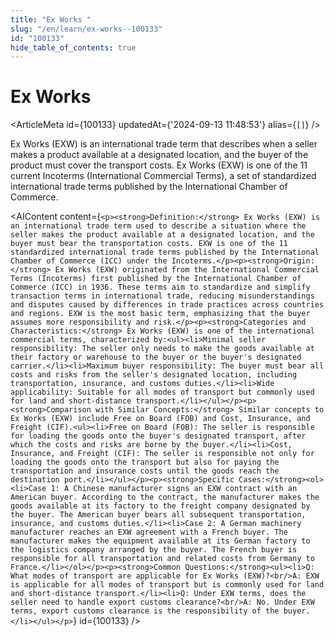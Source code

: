 ```yaml
---
title: "Ex Works "
slug: "/en/learn/ex-works--100133"
id: "100133"
hide_table_of_contents: true
---
```



# Ex Works 

<ArticleMeta id={100133} updatedAt={'2024-09-13 11:48:53'} alias={`[]`} />
<div className='border-solid border-b border-t-0 my-4 border-[var(--ifm-color-gray-300)]' />

Ex Works (EXW) is an international trade term that describes when a seller makes a product available at a designated location, and the buyer of the product must cover the transport costs. Ex Works (EXW) is one of the 11 current Incoterms (International Commercial Terms), a set of standardized international trade terms published by the International Chamber of Commerce.

<AIContent content={`<p><strong>Definition:</strong> Ex Works (EXW) is an international trade term used to describe a situation where the seller makes the product available at a designated location, and the buyer must bear the transportation costs. EXW is one of the 11 standardized international trade terms published by the International Chamber of Commerce (ICC) under the Incoterms.</p><p><strong>Origin:</strong> Ex Works (EXW) originated from the International Commercial Terms (Incoterms) first published by the International Chamber of Commerce (ICC) in 1936. These terms aim to standardize and simplify transaction terms in international trade, reducing misunderstandings and disputes caused by differences in trade practices across countries and regions. EXW is the most basic term, emphasizing that the buyer assumes more responsibility and risk.</p><p><strong>Categories and Characteristics:</strong> Ex Works (EXW) is one of the international commercial terms, characterized by:<ul><li>Minimal seller responsibility: The seller only needs to make the goods available at their factory or warehouse to the buyer or the buyer's designated carrier.</li><li>Maximum buyer responsibility: The buyer must bear all costs and risks from the seller's designated location, including transportation, insurance, and customs duties.</li><li>Wide applicability: Suitable for all modes of transport but commonly used for land and short-distance transport.</li></ul></p><p><strong>Comparison with Similar Concepts:</strong> Similar concepts to Ex Works (EXW) include Free on Board (FOB) and Cost, Insurance, and Freight (CIF).<ul><li>Free on Board (FOB): The seller is responsible for loading the goods onto the buyer's designated transport, after which the costs and risks are borne by the buyer.</li><li>Cost, Insurance, and Freight (CIF): The seller is responsible not only for loading the goods onto the transport but also for paying the transportation and insurance costs until the goods reach the destination port.</li></ul></p><p><strong>Specific Cases:</strong><ol><li>Case 1: A Chinese manufacturer signs an EXW contract with an American buyer. According to the contract, the manufacturer makes the goods available at its factory to the freight company designated by the buyer. The American buyer bears all subsequent transportation, insurance, and customs duties.</li><li>Case 2: A German machinery manufacturer reaches an EXW agreement with a French buyer. The manufacturer makes the equipment available at its German factory to the logistics company arranged by the buyer. The French buyer is responsible for all transportation and related costs from Germany to France.</li></ol></p><p><strong>Common Questions:</strong><ul><li>Q: What modes of transport are applicable for Ex Works (EXW)?<br/>A: EXW is applicable for all modes of transport but is commonly used for land and short-distance transport.</li><li>Q: Under EXW terms, does the seller need to handle export customs clearance?<br/>A: No. Under EXW terms, export customs clearance is the responsibility of the buyer.</li></ul></p>`} id={100133} />
